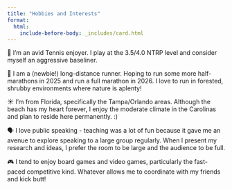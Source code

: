 ```yaml
---
title: "Hobbies and Interests"
format:
  html:
    include-before-body: _includes/card.html
---
```


🎾 I'm an avid Tennis enjoyer. I play at the 3.5/4.0 NTRP level and consider myself an aggressive baseliner.

🏃 I am a (newbie!) long-distance runner. Hoping to run some more half-marathons in 2025 and run a full marathon in 2026. I love to run in forested, shrubby environments where nature is aplenty!

☀️️ I'm from Florida, specifically the Tampa/Orlando areas. Although the beach has my heart forever, I enjoy the moderate climate in the Carolinas and plan to reside here permanently. :)

🗣️ I love public speaking - teaching was a lot of fun because it gave me an avenue to explore speaking to a large group regularly. When I present my research and ideas, I prefer the room to be large and the audience to be full.

🎮 I tend to enjoy board games and video games, particularly the fast-paced competitive kind. Whatever allows me to coordinate with my friends and kick butt!
